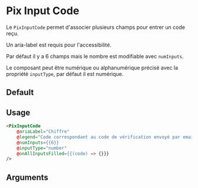

<Meta
  title='Form/Inputs/Code'
  component='PixInputCode'
  decorators={[centered]}
  argTypes={stories.argTypes}
/>

# Pix Input Code

Le `PixInputCode` permet d'associer plusieurs champs pour entrer un code reçu.

Un aria-label est requis pour l'accessibilité.

Par défaut il y a 6 champs mais le nombre est modifiable avec `numInputs`.

Le composant peut être numérique ou alphanumérique précisé avec la propriété `inputType`, par défaut il est numérique.

## Default

<Canvas>
  <Story name='Default' story={stories.Default} height={70}/>
</Canvas>

## Usage

```html
<PixInputCode
    @ariaLabel="Chiffre"
    @legend="Code correspondant au code de vérification envoyé par email"
    @numInputs={{6}}
    @inputType="number"
    @onAllInputsFilled={{(code) => {}}}
/>
```

## Arguments

<ArgsTable story="Default"/>
